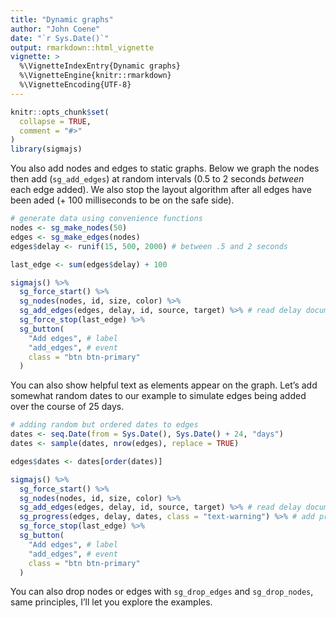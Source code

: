 ```yaml
---
title: "Dynamic graphs"
author: "John Coene"
date: "`r Sys.Date()`"
output: rmarkdown::html_vignette
vignette: >
  %\VignetteIndexEntry{Dynamic graphs}
  %\VignetteEngine{knitr::rmarkdown}
  %\VignetteEncoding{UTF-8}
---
```


```r
knitr::opts_chunk$set(
  collapse = TRUE,
  comment = "#>"
)
library(sigmajs)
```

You also add nodes and edges to static graphs. Below we graph the nodes then add (`sg_add_edges`) at random intervals (0.5 to 2 seconds *between* each edge added). We also stop the layout algorithm after all edges have been aded (+ 100 milliseconds to be on the safe side).

```r
# generate data using convenience functions
nodes <- sg_make_nodes(50)
edges <- sg_make_edges(nodes)
edges$delay <- runif(15, 500, 2000) # between .5 and 2 seconds

last_edge <- sum(edges$delay) + 100

sigmajs() %>%
  sg_force_start() %>%
  sg_nodes(nodes, id, size, color) %>%
  sg_add_edges(edges, delay, id, source, target) %>% # read delay documentation
  sg_force_stop(last_edge) %>% 
  sg_button(
    "Add edges", # label
    "add_edges", # event
    class = "btn btn-primary"
  )
```

You can also show helpful text as elements appear on the graph. Let's add somewhat random dates to our example to simulate edges being added over the course of 25 days.

```r
# adding random but ordered dates to edges
dates <- seq.Date(from = Sys.Date(), Sys.Date() + 24, "days")
dates <- sample(dates, nrow(edges), replace = TRUE)

edges$dates <- dates[order(dates)]

sigmajs() %>%
  sg_force_start() %>%
  sg_nodes(nodes, id, size, color) %>%
  sg_add_edges(edges, delay, id, source, target) %>% # read delay documentation
  sg_progress(edges, delay, dates, class = "text-warning") %>% # add progress text
  sg_force_stop(last_edge) %>% 
  sg_button(
    "Add edges", # label
    "add_edges", # event
    class = "btn btn-primary"
  )
```

You can also drop nodes or edges with `sg_drop_edges` and `sg_drop_nodes`, same principles, I'll let you explore the examples.
